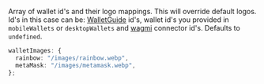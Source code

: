 Array of wallet id's and their logo mappings. This will override default logos. Id's in this case can be: [WalletGuide](https://walletguide.walletconnect.network/) id's, wallet id's you provided in `mobileWallets` or `desktopWallets` and [wagmi](https://wagmi.sh) connector id's. Defaults to `undefined`.

```ts
walletImages: {
  rainbow: "/images/rainbow.webp",
  metaMask: "/images/metamask.webp",
};
```
